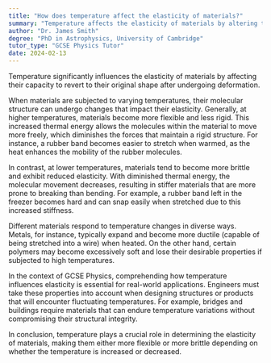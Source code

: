```yaml
---
title: "How does temperature affect the elasticity of materials?"
summary: "Temperature affects the elasticity of materials by altering their ability to return to their original shape after deformation."
author: "Dr. James Smith"
degree: "PhD in Astrophysics, University of Cambridge"
tutor_type: "GCSE Physics Tutor"
date: 2024-02-13
---
```


Temperature significantly influences the elasticity of materials by affecting their capacity to revert to their original shape after undergoing deformation.

When materials are subjected to varying temperatures, their molecular structure can undergo changes that impact their elasticity. Generally, at higher temperatures, materials become more flexible and less rigid. This increased thermal energy allows the molecules within the material to move more freely, which diminishes the forces that maintain a rigid structure. For instance, a rubber band becomes easier to stretch when warmed, as the heat enhances the mobility of the rubber molecules.

In contrast, at lower temperatures, materials tend to become more brittle and exhibit reduced elasticity. With diminished thermal energy, the molecular movement decreases, resulting in stiffer materials that are more prone to breaking than bending. For example, a rubber band left in the freezer becomes hard and can snap easily when stretched due to this increased stiffness.

Different materials respond to temperature changes in diverse ways. Metals, for instance, typically expand and become more ductile (capable of being stretched into a wire) when heated. On the other hand, certain polymers may become excessively soft and lose their desirable properties if subjected to high temperatures.

In the context of GCSE Physics, comprehending how temperature influences elasticity is essential for real-world applications. Engineers must take these properties into account when designing structures or products that will encounter fluctuating temperatures. For example, bridges and buildings require materials that can endure temperature variations without compromising their structural integrity.

In conclusion, temperature plays a crucial role in determining the elasticity of materials, making them either more flexible or more brittle depending on whether the temperature is increased or decreased.
    